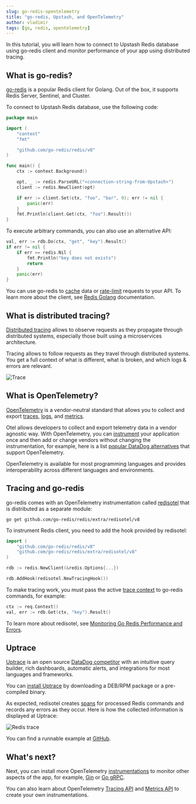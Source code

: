 ```yaml
---
slug: go-redis-opentelemetry
title: "go-redis, Upstash, and OpenTelemetry"
author: vladimir
tags: [go, redis, opentelemetry]
---
```



In this tutorial, you will learn how to connect to Upstash Redis database using go-redis client and monitor performance of your app using distributed tracing.

## What is go-redis?

[go-redis](https://redis.uptrace.dev/) is a popular Redis client for Golang. Out of the box, it supports Redis Server, Sentinel, and Cluster.

To connect to Upstash Redis database, use the following code:

```go
package main

import (
	"context"
	"fmt"

	"github.com/go-redis/redis/v8"
)

func main() {
	ctx := context.Background()

	opt, _ := redis.ParseURL("<connection-string-from-Upstash>")
	client := redis.NewClient(opt)

	if err := client.Set(ctx, "foo", "bar", 0); err != nil {
		panic(err)
	}
	fmt.Println(client.Get(ctx, "foo").Result())
}
```

To execute arbitrary commands, you can also use an alternative API:

```go
val, err := rdb.Do(ctx, "get", "key").Result()
if err != nil {
	if err == redis.Nil {
		fmt.Println("key does not exists")
		return
	}
	panic(err)
}
```

You can use go-redis to [cache](https://redis.uptrace.dev/guide/go-redis-cache.html) data or [rate-limit](https://redis.uptrace.dev/guide/go-redis-rate-limiting.html) requests to your API. To learn more about the client, see [Redis Golang](https://redis.uptrace.dev/guide/go-redis.html) documentation.

## What is distributed tracing?

[Distributed tracing](https://opentelemetry.uptrace.dev/guide/distributed-tracing.html) allows to observe requests as they propagate through distributed systems, especially those built using a microservices architecture.

Tracing allows to follow requests as they travel through distributed systems. You get a full context of what is different, what is broken, and which logs & errors are relevant.


![Trace](/blog/opentelemetry/trace-graph.png)

## What is OpenTelemetry?

[OpenTelemetry](https://opentelemetry.uptrace.dev/) is a vendor-neutral standard that allows you to collect and export [traces](https://opentelemetry.uptrace.dev/guide/distributed-tracing.html), [logs](https://opentelemetry.uptrace.dev/guide/logs.html), and [metrics](https://opentelemetry.uptrace.dev/guide/metrics.html).

Otel allows developers to collect and export telemetry data in a vendor agnostic way. With OpenTelemetry, you can [instrument](https://opentelemetry.uptrace.dev/instrumentations/) your application once and then add or change vendors without changing the instrumentation, for example, here is a list [popular DataDog alternatives](https://get.uptrace.dev/compare/datadog-competitors.html) that support OpenTelemetry.

OpenTelemetry is available for most programming languages and provides interoperability across different languages and environments.

## Tracing and go-redis

go-redis comes with an OpenTelemetry instrumentation called [redisotel](https://github.com/go-redis/redis/tree/master/extra/redisotel) that is distributed as a separate module:

```shell
go get github.com/go-redis/redis/extra/redisotel/v8
```

To instrument Redis client, you need to add the hook provided by redisotel:

```go
import (
    "github.com/go-redis/redis/v8"
    "github.com/go-redis/redis/extra/redisotel/v8"
)

rdb := redis.NewClient(&redis.Options{...})

rdb.AddHook(redisotel.NewTracingHook())
```

To make tracing work, you must pass the active [trace context](https://opentelemetry.uptrace.dev/guide/go-tracing.html#context) to go-redis commands, for example:

```go
ctx := req.Context()
val, err := rdb.Get(ctx, "key").Result()
```

To learn more about redisotel, see [Monitoring Go Redis Performance and Errors](https://redis.uptrace.dev/guide/go-redis-monitoring.html).

## Uptrace

[Uptrace](https://uptrace.dev/) is an open source [DataDog competitor](https://get.uptrace.dev/compare/datadog-competitors.html) with an intuitive query builder, rich dashboards, automatic alerts, and integrations for most languages and frameworks.

You can [install Uptrace](https://get.uptrace.dev/guide/opentelemetry-tracing-tool.html) by downloading a DEB/RPM package or a pre-compiled binary.

As expected, redisotel creates [spans](https://opentelemetry.uptrace.dev/guide/distributed-tracing.html#spans) for processed Redis commands and records any errors as they occur. Here is how the collected information is displayed at Uptrace:

![Redis trace](/blog/opentelemetry/trace.png)

You can find a runnable example at [GitHub](https://github.com/go-redis/redis/tree/master/example/otel).

## What's next?

Next, you can install more OpenTelemetry [instrumentations](https://opentelemetry.uptrace.dev/instrumentations/?lang=go) to monitor other aspects of the app, for example, [Gin](https://opentelemetry.uptrace.dev/instrumentations/go-gin.html) or [Go gRPC](https://opentelemetry.uptrace.dev/instrumentations/go-grpc.html).

You can also learn about OpenTelemetry [Tracing API](https://opentelemetry.uptrace.dev/guide/go-tracing.html) and [Metrics API](https://opentelemetry.uptrace.dev/guide/go-metrics.html) to create your own instrumentations.
